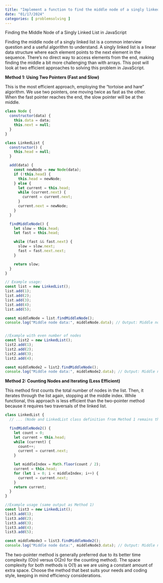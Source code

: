 ```yaml
---
title: "Implement a function to find the middle node of a singly linked list"
date: "01/17/2024"
categories: [ problemsolving ]
---
```


Finding the Middle Node of a Singly Linked List in JavaScript

Finding the middle node of a singly linked list is a common interview question and a useful algorithm to understand.  A singly linked list is a linear data structure where each element points to the next element in the sequence.  There's no direct way to access elements from the end, making finding the middle a bit more challenging than with arrays.  This post will look at two efficient approaches to solving this problem in JavaScript.


**Method 1: Using Two Pointers (Fast and Slow)**

This is the most efficient approach, employing the "tortoise and hare" algorithm.  We use two pointers, one moving twice as fast as the other. When the fast pointer reaches the end, the slow pointer will be at the middle.

```javascript
class Node {
  constructor(data) {
    this.data = data;
    this.next = null;
  }
}

class LinkedList {
  constructor() {
    this.head = null;
  }

  add(data) {
    const newNode = new Node(data);
    if (!this.head) {
      this.head = newNode;
    } else {
      let current = this.head;
      while (current.next) {
        current = current.next;
      }
      current.next = newNode;
    }
  }

  findMiddleNode() {
    let slow = this.head;
    let fast = this.head;

    while (fast && fast.next) {
      slow = slow.next;
      fast = fast.next.next;
    }

    return slow;
  }
}

// Example usage:
const list = new LinkedList();
list.add(1);
list.add(2);
list.add(3);
list.add(4);
list.add(5);

const middleNode = list.findMiddleNode();
console.log("Middle node data:", middleNode.data); // Output: Middle node data: 3


//Example with even number of nodes
const list2 = new LinkedList();
list2.add(1);
list2.add(2);
list2.add(3);
list2.add(4);

const middleNode2 = list2.findMiddleNode();
console.log("Middle node data:", middleNode2.data); // Output: Middle node data: 2

```


**Method 2: Counting Nodes and Iterating (Less Efficient)**

This method first counts the total number of nodes in the list. Then, it iterates through the list again, stopping at the middle index.  While functional, this approach is less efficient than the two-pointer method because it requires two traversals of the linked list.

```javascript
class LinkedList {
  // ... (Node and LinkedList class definition from Method 1 remains the same) ...

  findMiddleNode2() {
    let count = 0;
    let current = this.head;
    while (current) {
      count++;
      current = current.next;
    }

    let middleIndex = Math.floor(count / 2);
    current = this.head;
    for (let i = 0; i < middleIndex; i++) {
      current = current.next;
    }
    return current;
  }
}

//Example usage (same output as Method 1)
const list3 = new LinkedList();
list3.add(1);
list3.add(2);
list3.add(3);
list3.add(4);
list3.add(5);

const middleNode3 = list3.findMiddleNode2();
console.log("Middle node data:", middleNode3.data); // Output: Middle node data: 3
```

The two-pointer method is generally preferred due to its better time complexity (O(n) versus O(2n) for the counting method).  The space complexity for both methods is O(1) as we are using a constant amount of extra space.  Choose the method that best suits your needs and coding style, keeping in mind efficiency considerations.

